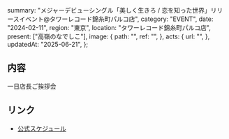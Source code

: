   summary:
    "メジャーデビューシングル「美しく生きろ / 恋を知った世界」リリースイベント@タワーレコード錦糸町パルコ店",
  category: "EVENT",
  date: "2024-02-11",
  region: "東京",
  location: "タワーレコード錦糸町パルコ店",
  present: ["高嶺のなでしこ"],
  image: {
    path: "",
    ref: "",
  },
  acts: {
    url: "",
  },
  updatedAt: "2025-06-21",
};

## 内容

一日店長ご挨拶会

## リンク

- [公式スケジュール](https://takanenonadeshiko.jp/?p=1769)
